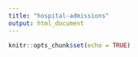 ```yaml
---
title: "hospital-admissions"
output: html_document
---
```


```r
knitr::opts_chunk$set(echo = TRUE)
```

